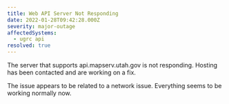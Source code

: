 ```yaml
---
title: Web API Server Not Responding
date: 2022-01-28T09:42:28.000Z
severity: major-outage
affectedSystems:
  - ugrc api
resolved: true
---
```



The server that supports api.mapserv.utah.gov is not responding. Hosting has been contacted and are working on a fix.

<Update date="2022-01-28T10:10:28.000Z">
  The issue appears to be related to a network issue. Everything seems to be working normally now.
</Update>

